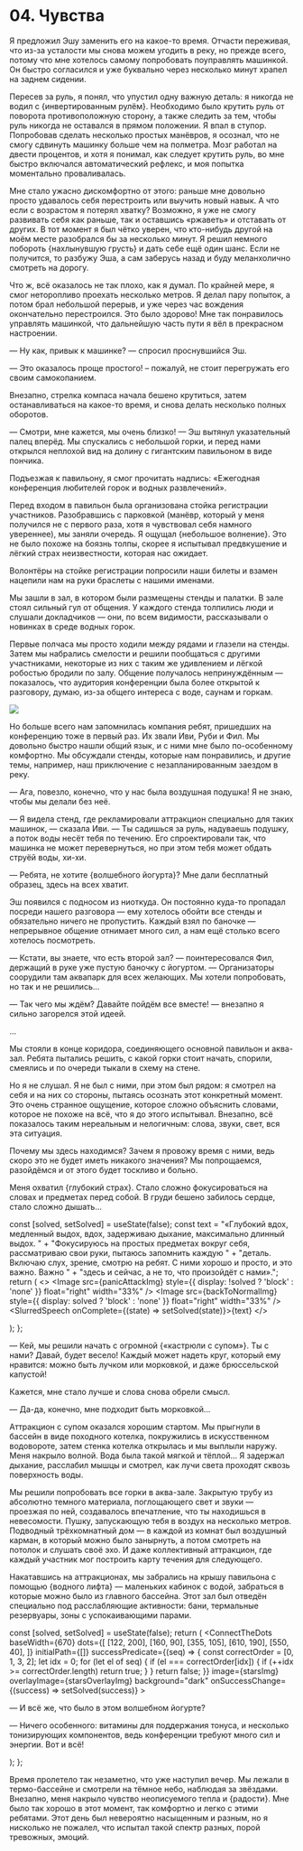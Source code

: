 


# 04. Чувства

Я предложил Эшу заменить его на какое-то время. Отчасти переживая, что из-за усталости мы снова
можем угодить в реку, но прежде всего, потому что мне хотелось самому попробовать поуправлять
машинкой. Он быстро согласился и уже буквально через несколько минут храпел на заднем сидении.

Пересев за руль, я понял, что упустил одну важную деталь: я никогда не водил с
{<TV video="WI6lgUlEUFU" from="00:08" withSound>инвертированным рулём</TV>}. Необходимо было крутить
руль от поворота противоположную сторону, а также следить за тем, чтобы руль никогда не оставался в
прямом положении. Я впал в ступор. Попробовав сделать несколько простых манёвров, я осознал, что не
смогу сдвинуть машинку больше чем на полметра. Мозг работал на двести процентов, и хотя я понимал,
как следует крутить руль, во мне быстро включался автоматический рефлекс, и моя попытка моментально
проваливалась.

Мне стало ужасно дискомфортно от этого: раньше мне довольно просто удавалось себя перестроить или
выучить новый навык. А что если с возрастом я потерял хватку? Возможно, я уже не смогу развивать
себя как раньше, так и оставшись «ржаветь» и отставать от других. В тот момент я был чётко уверен,
что кто-нибудь другой на моём месте разобрался бы за несколько минут. Я решил немного побороть
{<Emotion feeling="sadness">нахлынувшую грусть</Emotion>} и дать себе ещё один шанс. Если не
получится, то разбужу Эша, а сам заберусь назад и буду меланхолично смотреть на дорогу.

Что ж, всё оказалось не так плохо, как я думал. По крайней мере, я смог неторопливо проехать
несколько метров. Я делал пару попыток, а потом брал небольшой перерыв, и уже через час вождения
окончательно перестроился. Это было здорово! Мне так понравилось управлять машинкой, что дальнейшую
часть пути я вёл в прекрасном настроении.

— Ну как, привык к машинке? — спросил проснувшийся Эш.

— Это оказалось проще простого! – пожалуй, не стоит перегружать его своим самокопанием.

Внезапно, стрелка компаса начала бешено крутиться, затем останавливаться на какое-то время, и снова
делать несколько полных оборотов.

— Смотри, мне кажется, мы очень близко! — Эш вытянул указательный палец вперёд. Мы спускались с
небольшой горки, и перед нами открылся неплохой вид на долину с гигантским павильоном в виде
пончика.

Подъезжая к павильону, я смог прочитать надпись: «Ежегодная конференция любителей горок и водных
развлечений».

Перед входом в павильон была организована стойка регистрации участников. Разобравшись с парковкой
(манёвр, который у меня получился не с первого раза, хотя я чувствовал себя намного увереннее), мы
заняли очередь. Я ощущал {<Emotion feeling="anxiety">небольшое волнение</Emotion>}. Это не было
похоже на боязнь толпы, скорее я испытывал предвкушение и лёгкий страх неизвестности, которая нас
ожидает.

Волонтёры на стойке регистрации попросили наши билеты и взамен нацепили нам на руки браслеты с
нашими именами.

Мы зашли в зал, в котором были размещены стенды и палатки. В зале стоял сильный гул от общения. У
каждого стенда толпились люди и слушали докладчиков — они, по всем видимости, рассказывали о
новинках в среде водных горок.

Первые полчаса мы просто ходили между рядами и глазели на стенды. Затем мы набрались смелости и
решили пообщаться с другими участниками, некоторые из них с таким же удивлением и лёгкой робостью
бродили по залу. Общение получалось непринуждённым — показалось, что аудитория конференции была
более открытой к разговору, думаю, из-за общего интереса с воде, саунам и горкам.

<Image src={meetingFriendsImg} />

Но больше всего нам запомнилась компания ребят, пришедших на конференцию тоже в первый раз. Их звали
Иви, Руби и Фил. Мы довольно быстро нашли общий язык, и с ними мне было по-особенному комфортно. Мы
обсуждали стенды, которые нам понравились, и другие темы, например, наш приключение с
незапланированным заездом в реку.

— Ага, повезло, конечно, что у нас была воздушная подушка! Я не знаю, чтобы мы делали без неё.

— Я видела стенд, где рекламировали аттракцион специально для таких машинок, — сказала Иви. — Ты
садишься за руль, надуваешь подушку, а поток воды несёт тебя по течению. Его спроектировали так, что
машинка не может перевернуться, но при этом тебя может обдать струёй воды, хи-хи.

— Ребята, не хотите {<TV video="aXgFcNUWqX0" from="0:23" withSound>волшебного йогурта</TV>}? Мне
дали бесплатный образец, здесь на всех хватит.

Эш появился с подносом из ниоткуда. Он постоянно куда-то пропадал посреди нашего разговора — ему
хотелось обойти все стенды и обязательно ничего не пропустить. Каждый взял по баночке — непрерывное
общение отнимает много сил, а нам ещё столько всего хотелось посмотреть.

— Кстати, вы знаете, что есть второй зал? — поинтересовался Фил, держащий в руке уже пустую баночку
с йогуртом. — Организаторы соорудили там аквапарк для всех желающих. Мы хотели попробовать, но так и
не решились...

— Так чего мы ждём? Давайте пойдём все вместе! — внезапно я сильно загорелся этой идеей.

...

Мы стояли в конце коридора, соединяющего основной павильон и аква-зал. Ребята пытались решить, с
какой горки стоит начать, спорили, смеялись и по очереди тыкали в схему на стене.

Но я не слушал. Я не был с ними, при этом был рядом: я смотрел на себя и на них со стороны, пытаясь
осознать этот конкретный момент. Это очень странное ощущение, которое сложно объяснить словами,
которое не похоже на всё, что я до этого испытывал. Внезапно, всё показалось таким нереальным и
нелогичным: слова, звуки, свет, вся эта ситуация.

Почему мы здесь находимся? Зачем я провожу время с ними, ведь скоро это не будет иметь никакого
значения? Мы попрощаемся, разойдёмся и от этого будет тоскливо и больно.

Меня охватил {<Emotion feeling="fear">глубокий страх</Emotion>}. Стало сложно фокусироваться на
словах и предметах перед собой. В груди бешено забилось сердце, стало сложно дышать...

  const [solved, setSolved] = useState(false);
  const text =
    "«Глубокий вдох, медленный выдох, вдох, задерживаю дыхание, максимально длинный выдох. " +
    "Фокусируюсь на простых предметах вокруг себя, рассматриваю свои руки, пытаюсь запомнить каждую " +
    "деталь. Включаю слух, зрение, смотрю на ребят. С ними хорошо и просто, и это важно. Важно " +
    "здесь и сейчас, а не то, что произойдёт с нами».";
  return (
    <>
      <Image src={panicAttackImg} style={{ display: !solved ? 'block' : 'none' }} float="right" width="33%" />
      <Image src={backToNormalImg} style={{ display: solved ? 'block' : 'none' }} float="right" width="33%" />
      <SlurredSpeech onComplete={(state) => setSolved(state)}>{text}</SlurredSpeech>
    </>

); };

<PanicAttack />

— Кей, мы решили начать с огромной {<TV video="lLHlsRm3gLY" from="2:48">«кастрюли с супом»</TV>}. Ты
с нами? Давай, будет весело! Каждый может надеть круг, который ему нравится: можно быть лучком или
морковкой, и даже брюссельской капустой!

Кажется, мне стало лучше и слова снова обрели смысл.

— Да-да, конечно, мне подходит быть морковкой...

Аттракцион с супом оказался хорошим стартом. Мы прыгнули в бассейн в виде походного котелка,
покружились в искусственном водовороте, затем стенка котелка открылась и мы выплыли наружу. Меня
накрыло волной. Вода была такой мягкой и тёплой... Я задержал дыхание, расслабил мышцы и смотрел,
как лучи света проходят сквозь поверхность воды.

Мы решили попробовать все горки в аква-зале. Закрытую трубу из абсолютно темного материала,
поглощающего свет и звуки — проезжая по ней, создавалось впечатление, что ты находишься в
невесомости. Пушку, запускающую тебя в воздух на несколько метров. Подводный трёхкомнатный дом — в
каждой из комнат был воздушный карман, в который можно было занырнуть, а потом смотреть на потолок и
слушать своё эхо. И даже коллективный аттракцион, где каждый участник мог построить карту течения
для следующего.

Накатавшись на аттракционах, мы забрались на крышу павильона с помощью
{<TV video="Ma4Vnk5Rn8I">водного лифта</TV>} — маленьких кабинок с водой, забраться в которые можно
было из главного бассейна. Этот зал был отведён специально под расслабляющие активности: бани,
термальные резервуары, зоны с успокаивающими парами.

  const [solved, setSolved] = useState(false);
  return (
    <ConnectTheDots
      baseWidth={670}
      dots={[
        [122, 200],
        [160, 90],
        [355, 105],
        [610, 190],
        [550, 40],
      ]}
      initialPath={[]}
      successPredicate={(seq) => {
        const correctOrder = [0, 1, 3, 2];
        let idx = 0;
        for (let el of seq) {
          if (el === correctOrder[idx]) {
            if (++idx >= correctOrder.length) return true;
          }
        }
        return false;
      }}
      image={starsImg}
      overlayImage={starsOverlayImg}
      background="dark"
      onSuccessChange={(success) => setSolved(success)}
    >
      <Aside sticky>
        <p>
          <Spoiler reveal={solved}>— И всё же, что было в этом волшебном йогурте?</Spoiler>
        </p>
        <p>
          <Spoiler reveal={solved}>
            — Ничего особенного: витамины для поддержания тонуса, и несколько тонизирующих
            компонентов, ведь конференции требуют много сил и энергии. Вот и всё!
          </Spoiler>
        </p>
      </Aside>
    </ConnectTheDots>
  );
};

<StarsPuzzle />

Время пролетело так незаметно, что уже наступил вечер. Мы лежали в термо-бассейне и смотрели на
тёмное небо, наблюдая за звёздами. Внезапно, меня накрыло чувство неописуемого тепла и
{<Emotion feeling="happiness">радости</Emotion>}. Мне было так хорошо в этот момент, так комфортно и
легко с этими ребятами. Этот день был невероятно насыщенным и разным, но я нисколько не пожалел, что
испытал такой спектр разных, порой тревожных, эмоций.
